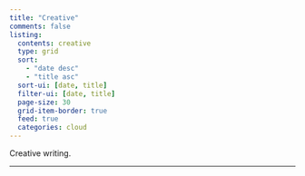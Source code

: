 ```yaml
---
title: "Creative"
comments: false
listing:
  contents: creative
  type: grid
  sort: 
    - "date desc"
    - "title asc"
  sort-ui: [date, title]
  filter-ui: [date, title]
  page-size: 30
  grid-item-border: true
  feed: true
  categories: cloud
---
```


Creative writing.

***